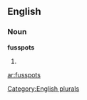 
==English==

===Noun===
'''fusspots'''

# {{plural of|[[fusspot]]}}

[[Category:English plurals]]

[[ar:fusspots]]